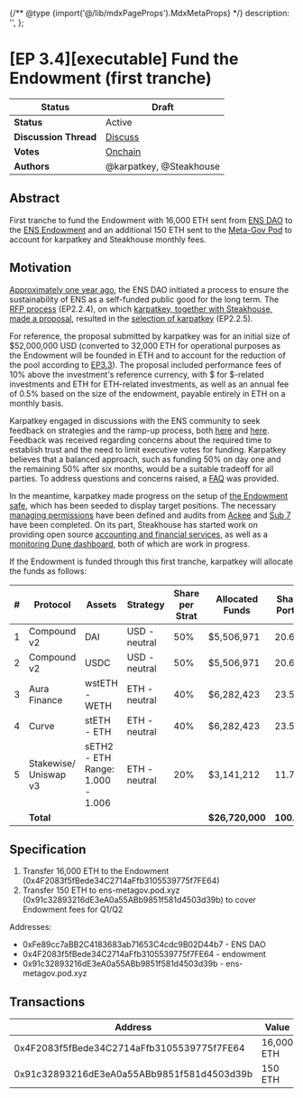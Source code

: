 {/** @type {import('@/lib/mdxPageProps').MdxMetaProps} */}
    description: '',
};

# [EP 3.4][executable] Fund the Endowment (first tranche)

| **Status**            | Draft                                                                                                                           |
| --------------------- | ------------------------------------------------------------------------------------------------------------------------------- |
| **Status**            | Active                                                                                                                          |
| **Discussion Thread** | [Discuss](https://discuss.ens.domains/t/endowment-initiation/15952/1)                                                           |
| **Votes**             | [Onchain](https://www.tally.xyz/gov/ens/proposal/90786656233306599444783442367171420493182391933134906270328139870999449830964) |
| **Authors**           | @karpatkey, @Steakhouse                                                                                                         |

## Abstract

First tranche to fund the Endowment with 16,000 ETH sent from [ENS DAO](https://etherscan.io/address/0xfe89cc7abb2c4183683ab71653c4cdc9b02d44b7) to the [ENS Endowment](https://etherscan.io/address/0x4F2083f5fBede34C2714aFfb3105539775f7FE64) and an additional 150 ETH sent to the [Meta-Gov Pod](https://etherscan.io/address/0x91c32893216dE3eA0a55ABb9851f581d4503d39b) to account for karpatkey and Steakhouse monthly fees.

## Motivation

[Approximately one year ago](https://discuss.ens.domains/t/an-ens-endaoment/11756), the ENS DAO initiated a process to ensure the sustainability of ENS as a self-funded public good for the long term. The [RFP process](https://discuss.ens.domains/t/ep2-2-4-social-rfp-ens-endowment/14069) (EP2.2.4), on which [karpatkey, together with Steakhouse, made a proposal](https://discuss.ens.domains/t/updated-endaoment-proposal-karpatkey-steakhouse-financial/14799), resulted in the [selection of karpatkey](https://discuss.ens.domains/t/social-ep2-2-5-selection-of-an-ens-endowment-fund-manager/15188) (EP2.2.5).

For reference, the proposal submitted by karpatkey was for an initial size of \$52,000,000 USD (converted to 32,000 ETH for operational purposes as the Endowment will be founded in ETH and to account for the reduction of the pool according to [EP3.3](https://discuss.ens.domains/t/ep3-3-executable-sell-eth-into-usdc/15906)). The proposal included performance fees of 10% above the investment's reference currency, with $ for $-related investments and ETH for ETH-related investments, as well as an annual fee of 0.5% based on the size of the endowment, payable entirely in ETH on a monthly basis.

Karpatkey engaged in discussions with the ENS community to seek feedback on strategies and the ramp-up process, both [here](https://discuss.ens.domains/t/social-endowment-initial-conditions-required-steps/15684) and [here](https://discuss.ens.domains/t/endowment-initiation/15952). Feedback was received regarding concerns about the required time to establish trust and the need to limit executive votes for funding. Karpatkey believes that a balanced approach, such as funding 50% on day one and the remaining 50% after six months, would be a suitable tradeoff for all parties. To address questions and concerns raised, a [FAQ](https://discuss.ens.domains/t/endowment-frequently-asked-questions-faq/16228) was provided.

In the meantime, karpatkey made progress on the setup of [the Endowment safe](https://etherscan.io/address/0x4F2083f5fBede34C2714aFfb3105539775f7FE64), which has been seeded to display target positions. The necessary [managing permissions](https://docs.google.com/document/d/11xrliJIveXO6C6twYOrnGJ5QUW0Apr1LCcDY8hOfpuo/edit) have been defined and audits from [Ackee](https://github.com/gnosis/zodiac-modifier-roles/blob/main/packages/evm/docs/ZodiacModifierRolesJanuary2023abch.pdf) and [Sub 7](https://github.com/gnosis/zodiac-modifier-roles/blob/main/packages/evm/docs/ZodiacModifierRolesJanuary2023sub7.pdf) have been completed. On its part, Steakhouse has started work on providing open source [accounting and financial services](https://docs.google.com/document/d/1xS4nXx1G0QCjFS-VdG5yVmVoMa5t1q9_dFZ9N4wGSJ8/edit?usp=sharing), as well as a [monitoring Dune dashboard](https://dune.com/steakhouse/ens-steakhouse), both of which are work in progress.

If the Endowment is funded through this first tranche, karpatkey will allocate the funds as follows:

| #   | Protocol              | Assets                           | Strategy      | Share per Strat | Allocated Funds | Share of Portfolio | Proj. APR | Proj. Rev      | Pool TVL <br />(MM) |
| --- | --------------------- | -------------------------------- | ------------- | --------------- | --------------- | ------------------ | --------- | -------------- | ------------------- |
| 1   | Compound v2           | DAI                              | USD - neutral | 50%             | $5,506,971      | 20.61%             | 2.21%     | $121,704       | $560                |
| 2   | Compound v2           | USDC                             | USD - neutral | 50%             | $5,506,971      | 20.61%             | 2.16%     | $118,951       | $637                |
| 3   | Aura Finance          | wstETH - WETH                    | ETH - neutral | 40%             | $6,282,423      | 23.51%             | 10.38%    | $652,116       | $208                |
| 4   | Curve                 | stETH - ETH                      | ETH - neutral | 40%             | $6,282,423      | 23.51%             | 5.38%     | $337,994       | $1,653              |
| 5   | Stakewise/ Uniswap v3 | sETH2 - ETH Range: 1.000 - 1.006 | ETH - neutral | 20%             | $3,141,212      | 11.76%             | 12.77%    | $401,133       | $65                 |
|     | **Total**             |                                  |               |                 | **$26,720,000** | **100.00%**        | **6.11%** | **$1,631,897** |                     |

## Specification

1.  Transfer 16,000 ETH to the Endowment (0x4F2083f5fBede34C2714aFfb3105539775f7FE64)
2.  Transfer 150 ETH to ens-metagov.pod.xyz (0x91c32893216dE3eA0a55ABb9851f581d4503d39b) to cover Endowment fees for Q1/Q2

Addresses:

-   0xFe89cc7aBB2C4183683ab71653C4cdc9B02D44b7 - ENS DAO
-   0x4F2083f5fBede34C2714aFfb3105539775f7FE64 - endowment
-   0x91c32893216dE3eA0a55ABb9851f581d4503d39b - ens-metagov.pod.xyz

## Transactions

| Address                                    | Value      | Function | Argument | Value |
| ------------------------------------------ | ---------- | -------- | -------- | ----- |
| 0x4F2083f5fBede34C2714aFfb3105539775f7FE64 | 16,000 ETH |
| 0x91c32893216dE3eA0a55ABb9851f581d4503d39b | 150 ETH    |
